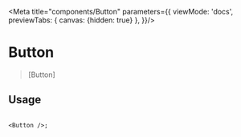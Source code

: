 
<Meta title="components/Button" parameters={{
  viewMode: 'docs',
  previewTabs: {
    canvas: {hidden: true}
  },
}}/>


# Button

> [Button]

## Usage

```tsx

<Button />;
```
